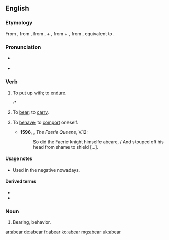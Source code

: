 ==English==

===Etymology===
From {{etyl|enm|en}} {{term|aberen|lang=enm}}, from {{etyl|ang|en}} {{m|ang|āberan||to bear, carry, carry away}}, from {{m|ang|ā-||away, out}}, {{term|ar-|lang=ang}} +  {{term|beran||to bear|lang=ang}}, from {{etyl|gem-pro|en}} {{m|gem-pro|*uz-||out}} + {{m|gem-pro|*beraną||to bear}}, from {{etyl|ine-pro|en}} {{m|ine-pro|*bʰer-||to bear, carry}}, equivalent to {{prefix|a|bear|lang=en}}.

===Pronunciation===
* {{a|UK}} {{IPA|/ə.ˈbɛː/|lang=en}}
* {{a|US}} {{IPA|/ə.ˈbɜə(ɹ)/|ə.ˈbɛ/|lang=en}}

===Verb===
{{en-verb|abears|abearing|abore|aborn|past_ptc2=aborne}}

# {{context|transitive|now|_|rare|regional|lang=en}} To [[put up]] with; to [[endure]]. {{defdate|from 9th c.}}
#:* {{quote-book
 |year=1872
 |year_published='''2009'''
 |edition=HTML
 |editor=
 |author=James De Mille
 |title=The Cryptogram
 |chapter=
 |url=http://www.gutenberg.org/dirs/2/8/4/3/28435/28435-h/28435-h.htm
 |genre=
 |publisher=The Gutenberg Project
 |isbn=
 |page=
 |passage=Hunder-cook, indeed! which it's what I never '''abore''' yet, and never will '''abear'''.
}}
# {{context|transitive|obsolete|lang=en}} To [[bear]]; to [[carry]]. {{defdate|10th-15th c.}}
# {{context|transitive|reflexive|obsolete|lang=en}} To [[behave]]; to [[comport]] oneself. {{defdate|16th-17th c.}}
#* '''1596''', {{w|Edmund Spenser}}, ''The Faerie Queene'', V.12:
#*: So did the Faerie knight himselfe abeare, / And stouped oft his head from shame to shield [...].

====Usage notes====
* {{sense|endure}} Used in the negative nowadays.

====Derived terms====
* {{l|en|abearance}}
* {{l|en|abearing}}

===Noun===
{{en-noun}}

# {{context|obsolete|lang=en}} Bearing, behavior. {{defdate|14th-17th c.}}

[[ar:abear]]
[[de:abear]]
[[fr:abear]]
[[ko:abear]]
[[mg:abear]]
[[uk:abear]]